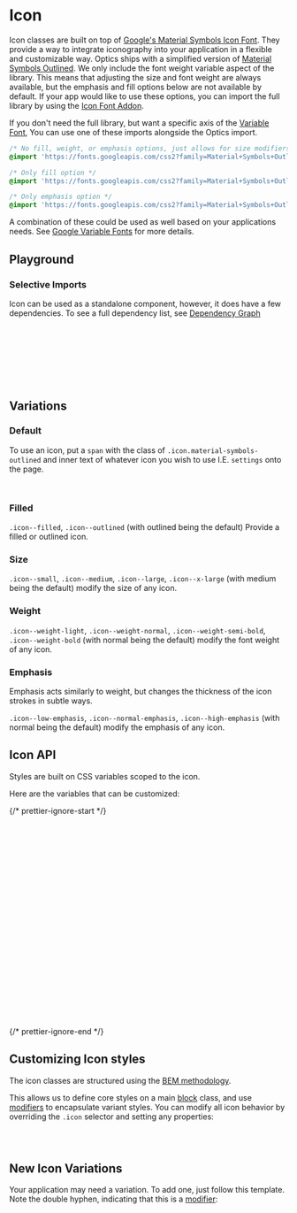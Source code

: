 

<Meta of={IconStories} />

# Icon

<div
  dangerouslySetInnerHTML={{
    __html: createSourceCodeLink({ link: 'components/icon.css' }).outerHTML,
  }}
></div>

Icon classes are built on top of [Google's Material Symbols Icon Font](https://fonts.google.com/icons). They provide a way to integrate iconography into your application in a flexible and customizable way.
Optics ships with a simplified version of [Material Symbols Outlined](https://fonts.google.com/icons?icon.style=Outlined). We only include the font weight variable aspect of the library.
This means that adjusting the size and font weight are always available, but the emphasis and fill options below are not available by default. If your app would like to use these options, you can import the full library by using the [Icon Font Addon](?path=/docs/overview-addons--docs#icon-fonts).

If you don't need the full library, but want a specific axis of the [Variable Font](?path=/docs/tokens-typography-font-family--docs#variable-fonts), You can use one of these imports alongside the Optics import.

```css
/* No fill, weight, or emphasis options, just allows for size modifiers */
@import 'https://fonts.googleapis.com/css2?family=Material+Symbols+Outlined&display=block';

/* Only fill option */
@import 'https://fonts.googleapis.com/css2?family=Material+Symbols+Outlined:FILL@0..1&display=block';

/* Only emphasis option */
@import 'https://fonts.googleapis.com/css2?family=Material+Symbols+Outlined:opsz,GRAD@20..48,-50..200&display=block';
```

A combination of these could be used as well based on your applications needs. See [Google Variable Fonts](https://developers.google.com/fonts/docs/material_symbols#variable_font_with_google_fonts) for more details.

## Playground

<Canvas of={IconStories.Default} />
<Controls of={IconStories.Default} />

### Selective Imports

Icon can be used as a standalone component, however, it does have a few dependencies. To see a full dependency list, see [Dependency Graph](?path=/docs/overview-selective-imports--docs#dependencies)

```css
/* Depends on */
@import '@rolemodel/optics/dist/css/core/fonts'; /* (specifically core/fonts/icon_fonts) */
@import '@rolemodel/optics/dist/css/core/tokens';
@import '@rolemodel/optics/dist/css/core/base';

/* Component */
@import '@rolemodel/optics/dist/css/components/icon';
```

## Variations

### Default

To use an icon, put a `span` with the class of `.icon.material-symbols-outlined` and inner text of whatever icon you wish to use I.E. `settings` onto the page.

```html
<span class="icon material-symbols-outlined">settings</span>
```

<Canvas of={IconStories.Default} />

### Filled

`.icon--filled`, `.icon--outlined` (with outlined being the default) Provide a filled or outlined icon.

<Canvas of={IconStories.Filled} />

### Size

`.icon--small`, `.icon--medium`, `.icon--large`, `.icon--x-large` (with medium being the default) modify the size of any icon.

<Canvas of={IconStories.Large} />

### Weight

`.icon--weight-light`, `.icon--weight-normal`, `.icon--weight-semi-bold`, `.icon--weight-bold` (with normal being the default) modify the font weight of any icon.

<Canvas of={IconStories.Bold} />

### Emphasis

Emphasis acts similarly to weight, but changes the thickness of the icon strokes in subtle ways.

`.icon--low-emphasis`, `.icon--normal-emphasis`, `.icon--high-emphasis` (with normal being the default) modify the emphasis of any icon.

<Canvas of={IconStories.Emphasis} />

## Icon API

Styles are built on CSS variables scoped to the icon.

Here are the variables that can be customized:

{/* prettier-ignore-start */}
```css
/* Weight */
--_op-icon-weight-light
--_op-icon-weight-normal
--_op-icon-weight-semi-bold
--_op-icon-weight-bold

/* Fill */
--_op-icon-fill-outlined
--_op-icon-fill-filled

/* Emphasis */
--_op-icon-emphasis-low
--_op-icon-emphasis-normal
--_op-icon-emphasis-high

/* Size */
--_op-icon-font-size-small
--_op-icon-font-size-medium
--_op-icon-font-size-large
--_op-icon-font-size-x-large
--_op-icon-optical-size-small
--_op-icon-optical-size-medium
--_op-icon-optical-size-large
--_op-icon-optical-size-x-large
```
{/* prettier-ignore-end */}

## Customizing Icon styles

<div
  dangerouslySetInnerHTML={{
    __html: createAlert({
      title: 'Important!',
      description: 'These patterns represent how to customize the style of the icon for your project.',
    }).outerHTML,
  }}
></div>

The icon classes are structured using the [BEM methodology](https://getbem.com/naming).

This allows us to define core styles on a main [block](https://getbem.com/naming/#block) class, and use [modifiers](https://getbem.com/naming/#modifier) to encapsulate variant styles. You can modify all icon behavior by overriding the `.icon` selector and setting any properties:

```css
.icon {
}
```

## New Icon Variations

<div
  dangerouslySetInnerHTML={{
    __html: createAlert({
      title: 'Important!',
      description: 'These patterns represent how to create new variations of the icon for your project.',
    }).outerHTML,
  }}
></div>

Your application may need a variation. To add one, just follow this template. Note the double hyphen, indicating that this is a [modifier](https://getbem.com/naming/#modifier):

```css
.icon {
  &.icon--{name} {
    --_op-icon-font-size-small: var(--op-font-small);
  }
}
```

